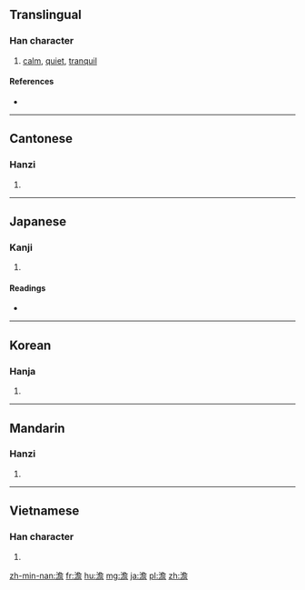 {{also|淡}}
==Translingual==

===Han character===
{{Han char|rn=85|rad=水|as=13|sn=16|four=3716<sub>1</sub>|canj=水弓金口 (ENCR)}}

# [[calm]], [[quiet]], [[tranquil]]

====References====
* {{Han ref|kx=0653.360|dkj=18421|dj=1064.010|hdz=31762.010|uh=6FB9|ud=28601|bh=BF46|bd=48966}}

----

==Cantonese==

===Hanzi===
{{yue-hanzi|jyut=[[daam6]], [[taam4]]|y=daam6, taam4}}

# {{defn|lang=yue|sort=水13}}

----

==Japanese==

===Kanji===
{{ja-kanji|grade=|rs=水13}}

# {{defn|lang=ja|sort=水13}}

====Readings====
* {{ja-readings|on=[[たん]] (tan), [[せん]] (sen)|kun=[[あわい]] (awai)}}

----

==Korean==

===Hanja===
{{ko-hanja|hangeul=담|eumhun=|rv=dam|mr=tam|y=tam}}

# {{defn|lang=ko|sort=水13}}

----

==Mandarin==

===Hanzi===
{{cmn-hanzi|pin=[[dàn]] ([[dan4]])|wg=tan<sup>4</sup>}}

# {{defn|lang=cmn|sort=水13}}

----

==Vietnamese==

===Han character===
{{vi-hantu|[[đạm]]|rs=水13}}

# {{defn|lang=vi|sort=水13}}

[[zh-min-nan:澹]]
[[fr:澹]]
[[hu:澹]]
[[mg:澹]]
[[ja:澹]]
[[pl:澹]]
[[zh:澹]]
